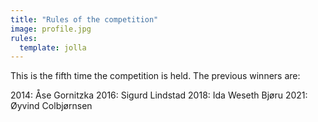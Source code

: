 ```yaml
---
title: "Rules of the competition"
image: profile.jpg
rules:
  template: jolla
---
```


This is the fifth time the competition is held. The previous winners are:

2014: Åse Gornitzka
2016: Sigurd Lindstad
2018: Ida Weseth Bjøru
2021: Øyvind Colbjørnsen
